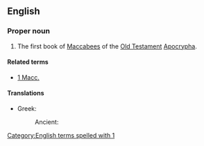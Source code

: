 ==English==
{{book of the Bible|Books of the Maccabees}}

===Proper noun===
{{en-proper noun}}

# {{context|biblical|lang=en}} The first book of [[Maccabees]] of the [[Old Testament]] [[Apocrypha]].

====Related terms====
* [[1 Macc.]]

====Translations====
{{trans-top|first book of Maccabees}}
* Greek:
*: Ancient: {{t|grc|Αʹ Μακκαβαῖων|sc=polytonic}}
{{trans-mid}}
{{trans-bottom}}

[[Category:English terms spelled with 1]]